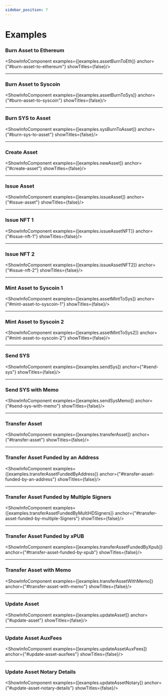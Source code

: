 ```yaml
---
sidebar_position: 7
---
```



# Examples


### Burn Asset to Ethereum

<ShowInfoComponent examples={[examples.assetBurnToEth]} anchor={"#burn-asset-to-ethereum"} showTitles={false}/>

---

### Burn Asset to Syscoin

<ShowInfoComponent examples={[examples.assetBurnToSys]} anchor={"#burn-asset-to-syscoin"} showTitles={false}/>

---

### Burn SYS to Asset

<ShowInfoComponent examples={[examples.sysBurnToAsset]} anchor={"#burn-sys-to-asset"} showTitles={false}/>

---

### Create Asset

<ShowInfoComponent examples={[examples.newAsset]} anchor={"#create-asset"} showTitles={false}/>

---

### Issue Asset

<ShowInfoComponent examples={[examples.issueAsset]} anchor={"#issue-asset"} showTitles={false}/>

---

### Issue NFT 1

<ShowInfoComponent examples={[examples.issueAssetNFT]} anchor={"#issue-nft-1"} showTitles={false}/>

---

### Issue NFT 2

<ShowInfoComponent examples={[examples.issueAssetNFT2]} anchor={"#issue-nft-2"} showTitles={false}/>

---

### Mint Asset to Syscoin 1

<ShowInfoComponent examples={[examples.assetMintToSys]} anchor={"#mint-asset-to-syscoin-1"} showTitles={false}/>

---

### Mint Asset to Syscoin 2

<ShowInfoComponent examples={[examples.assetMintToSys2]} anchor={"#mint-asset-to-syscoin-2"} showTitles={false}/>

---

### Send SYS

<ShowInfoComponent examples={[examples.sendSys]} anchor={"#send-sys"} showTitles={false}/>

---

### Send SYS with Memo

<ShowInfoComponent examples={[examples.sendSysMemo]} anchor={"#send-sys-with-memo"} showTitles={false}/>

---

### Transfer Asset

<ShowInfoComponent examples={[examples.transferAsset]} anchor={"#transfer-asset"} showTitles={false}/>

---

### Transfer Asset Funded by an Address

<ShowInfoComponent examples={[examples.transferAssetFundedByAddress]} anchor={"#transfer-asset-funded-by-an-address"} showTitles={false}/>

---

### Transfer Asset Funded by Multiple Signers

<ShowInfoComponent examples={[examples.transferAssetFundedByMultiHDSigners]} anchor={"#transfer-asset-funded-by-multiple-Signers"} showTitles={false}/>

---

### Transfer Asset Funded by xPUB

<ShowInfoComponent examples={[examples.transferAssetFundedByXpub]} anchor={"#transfer-asset-funded-by-xpub"} showTitles={false}/>

---

### Transfer Asset with Memo

<ShowInfoComponent examples={[examples.transferAssetWithMemo]} anchor={"#transfer-asset-with-memo"} showTitles={false}/>

---

### Update Asset

<ShowInfoComponent examples={[examples.updateAsset]} anchor={"#update-asset"} showTitles={false}/>

---

### Update Asset AuxFees

<ShowInfoComponent examples={[examples.updateAssetAuxFees]} anchor={"#update-asset-auxfees"} showTitles={false}/>

---

### Update Asset Notary Details

<ShowInfoComponent examples={[examples.updateAssetNotary]} anchor={"#update-asset-notary-details"} showTitles={false}/>
